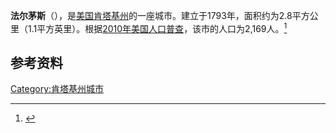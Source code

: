 {{Infobox City 
|chinese_name = 法尔茅斯
|official_name = Falmouth
|image_flag = 
|image_seal = 
|image_skyline = 
|image_map = KYMap-doton-Falmouth.PNG
|map_caption =
|subdivision_type = [[國家|國家]]
|subdivision_name = {{USA}}
|leader_title = 
|leader_name = 
|subdivision_type1 = [[美國行政區劃|州]]
|subdivision_name1 = [[肯塔基州|肯塔基州]]
|subdivision_type2 = [[肯塔基州行政区划|县]]
|subdivision_name2 = Pendleton
|found_title            = 正式立市
|found_date             = 1793年
|area_total = 2.8
|area_land = 
|area_water = 
|population_as_of = 2010
|population_total = 2,169
|population_density = 
|timezone = 
|utc_offset = 
|timezone_DST = 
|utc_offset_DST = 
}}

'''法尔茅斯'''（{{lang-en|'''Falmouth'''}}），是[[美国|美国]][[肯塔基州|肯塔基州]]的一座城市。建立于1793年，面积约为2.8平方公里（1.1平方英里）。根据[[2010年美国人口普查|2010年美国人口普查]]，该市的人口为2,169人。<ref name=census>{{cite web |url = http://www.census.gov/prod/www/abs/decennial/ |title = Census of Population and Housing |publisher = U.S. Census Bureau |accessdate = November 18, 2011 |archive-url = https://web.archive.org/web/20060208103743/http://www.census.gov/prod/www/abs/decennial/ |archive-date = 2006-02-08 |dead-url = yes }}</ref>

== 参考资料 ==
{{reflist}}

[[Category:肯塔基州城市|Category:肯塔基州城市]]


{{Kentucky-stub}}